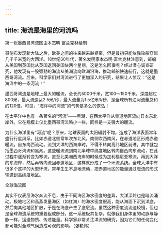 ```yaml
---
---
---
```

title: 海流是海里的河流吗
---




第一张墨西哥湾流图由本杰明·富兰克林绘制



哥伦布发现新大陆之后，欧美之间的往来越来越紧密，但是最初只能依靠轮船穿越几千千米宽的大西洋。18世纪60年代，著名发明家本杰明·富兰克林注意到，邮船从美国到英国比从英国返回美国快两个星期，这是怎么回事呢？经过潜心调查研究，他发现有一股强劲的海流从美洲流向欧洲沿海，推动邮船快速航行，这就是墨西哥湾流。后来，科学家们对湾流进行了更加深入的研究，结果让人惊叹：“这是海洋中的一条河流！”

墨西哥湾流是地球上最大的暖流，全长约5000千米，宽100～150千米，深度超过800米，最大流速达2.5米/秒，最大流量为1.5亿米3/秒，是全球所有江河流量总和的120倍。可见，“海洋中的河流”的气势是多么的恢弘！

在太平洋中也有一条著名的“河流”——黑潮，在西太平洋从赤道地区流向日本东北岸外。它在规模上仅比墨西哥湾流略小一些，同样是一支强大的暖流。

为什么海洋里有“河流”呢？原来，地球表面的太阳辐射不均，造成了海洋表面常年盛行行星风系，比如赤道北侧常年吹东北风，南侧吹西南风，在赤道地区形成赤道暖流，自东向西流动。流到大洋的西海岸时，不得不转向高纬地区前进，其中就包括墨西哥湾流和黑潮。这些暖流流到南北半球中纬度地区转向自西向东流动，在此过程中逐渐转变为寒流，直至北美洲西海岸的时候成为加利福尼亚寒流，再到大洋的东海岸，然后再转向流回赤道地区，这样就形成了一个环流系统。全球大洋中有很多个这样的大型环流，常年生生不息地流动，把赤道地区的能量通过暖流的形式输送到高纬度地区。

全球海流图



其实不仅表层海水奔流不息，由于不同海区海水密度的差异，大洋深处也是暗流涌动。极地地区和高蒸发量海区（如红海）的海水密度很高，能从海面下沉到洋底，然后向其他地区扩散，于是在海底产生了底层流。虽然这种密度流流速较慢，但也是全球海流系统的重要组成部分。这一系统极其复杂，就像我们身体里的动脉与静脉一样，运送物质、传递能量。科学家非常关注洋流的研究，因为它们的任何变化都可能对全球气候造成可观的影响。（张艳伟）